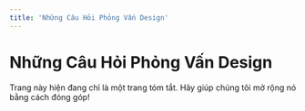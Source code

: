 ```yaml
---
title: 'Những Câu Hỏi Phỏng Vấn Design'
---
```


# Những Câu Hỏi Phỏng Vấn Design

<Callout type="error">
  Trang này hiện đang chỉ là một trang tóm tắt. Hãy giúp chúng tôi mở rộng nó bằng cách đóng góp!
</Callout>
